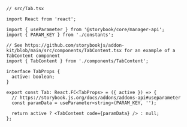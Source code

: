```tsx
// src/Tab.tsx

import React from 'react';

import { useParameter } from '@storybook/core/manager-api';
import { PARAM_KEY } from './constants';

// See https://github.com/storybookjs/addon-kit/blob/main/src/components/TabContent.tsx for an example of a TabContent component
import { TabContent } from './components/TabContent';

interface TabProps {
  active: boolean;
}

export const Tab: React.FC<TabProps> = ({ active }) => {
  // https://storybook.js.org/docs/addons/addons-api#useparameter
  const paramData = useParameter<string>(PARAM_KEY, '');

  return active ? <TabContent code={paramData} /> : null;
};
```
